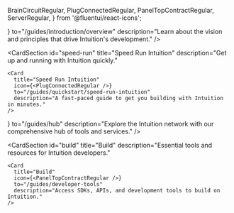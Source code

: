   BrainCircuitRegular,
  PlugConnectedRegular,
  PanelTopContractRegular,
  ServerRegular,
} from '@fluentui/react-icons';

<div style={{ display: 'grid', gridTemplateColumns: '1fr 1fr', gap: '2rem', marginBottom: '2rem' }}>
  <CardSection
    id="overview"
    title="Overview"
    description="Understand the core vision and principles behind Intuition."
  >
    <Card
      title="Overview"
      icon={<BrainCircuitRegular />}
      to="/guides/introduction/overview"
      description="Learn about the vision and principles that drive Intuition's development."
    />
  </CardSection>

  <CardSection
    id="speed-run"
    title="Speed Run Intuition"
    description="Get up and running with Intuition quickly."
  >
    <Card
      title="Speed Run Intuition"
      icon={<PlugConnectedRegular />}
      to="/guides/quickstart/speed-run-intuition"
      description="A fast-paced guide to get you building with Intuition in minutes."
    />
  </CardSection>
</div>

<div style={{ display: 'grid', gridTemplateColumns: '1fr 1fr', gap: '2rem' }}>
  <CardSection
    id="hub"
    title="Hub"
    description="Access Intuition's network tools and services."
  >
    <Card
      title="Hub"
      icon={<ServerRegular />}
      to="/guides/hub"
      description="Explore the Intuition network with our comprehensive hub of tools and services."
    />
  </CardSection>

  <CardSection
    id="build"
    title="Build"
    description="Essential tools and resources for Intuition developers."
  >
    <Card
      title="Build"
      icon={<PanelTopContractRegular />}
      to="/guides/developer-tools"
      description="Access SDKs, APIs, and development tools to build on Intuition."
    />
  </CardSection>
</div>
